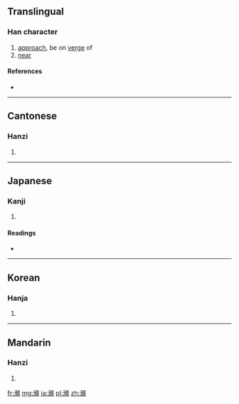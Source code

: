 {{also|濒}}
==Translingual==

===Han character===
{{Han char|rn=85|rad=水|as=16|sn=19|four=3118<sub>6</sub>|canj=水卜竹金 (EYHC)}}

# [[approach]], be on [[verge]] of
# [[near]]

====References====
* {{Han ref|kx=0659.320|dkj=18636|dj=1069.140|hdz=31783.070|uh=7015|ud=28693|bh=C378|bd=50040}}

----

==Cantonese==

===Hanzi===
{{yue-hanzi|jyut=|y=ban1, pan4|sim=濒}}

# {{defn|Cantonese|sort=水16}}

----

==Japanese==

===Kanji===
{{ja-kanji|grade=|rs=水16}}

# {{defn|Japanese|sort=水16}}

====Readings====
* {{ja-readings|on=[[ひん]] (hin)|kun=[[しきりに]] (shikirini), [[ほとり]] (hotori)}}

----

==Korean==

===Hanja===
{{ko-hanja|hangeul=빈|eumhun=|rv=bin|mr=pin|y=pin}}

# {{defn|Korean|sort=水16}}

----

==Mandarin==

===Hanzi===
{{cmn-hanzi|sim=濒|pin=[[bīn]] ([[bin1]])|wg=pin<sup>1</sup>}}

# {{defn|Mandarin|sort=水16}}

[[fr:瀕]]
[[mg:瀕]]
[[ja:瀕]]
[[pl:瀕]]
[[zh:瀕]]